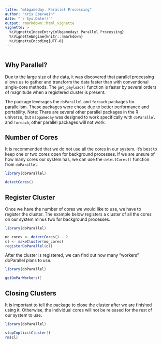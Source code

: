 ```yaml
---
title: "mlbgameday: Parallel Processing"
author: "Kris Eberwein"
date: "`r Sys.Date()`"
output: rmarkdown::html_vignette
vignette: >
  %\VignetteIndexEntry{mlbgameday: Parallel Processing}
  %\VignetteEngine{knitr::rmarkdown}
  %\VignetteEncoding{UTF-8}
---
```

```r
```


## Why Parallel?

Due to the large size of the data, it was discovered that parallel processing allows us to gather and transform the data faster than with conventional single-core methods. The `get_payload()` function is faster by several orders of magnitude when a registered cluster is present.

The package leverages the `doParallel` and `foreach` packages for parallelism. These packages were chose due to better performance and portability. Note: There are several other parallel packages in the R universe, but `mlbgameday` was designed to work specifically with `doParallel` and `foreach`, other parallel packages will not work.

## Number of Cores

It is recommended that we do not use all the cores in our system. It's best to keep one or two cores open for background processes. If we are unsure of how many cores our system has, we can use the `detectCores()` function from `doParallel`.

```r
library(doParallel)

detectCores()

```

## Register Cluster

Once we have the number of cores we would like to use, we have to register the cluster. The example below registers a cluster of all the cores on our system minus two for background processes.

```r
library(doParallel)

no_cores <- detectCores() - 2
cl <- makeCluster(no_cores)  
registerDoParallel(cl)
```

After the cluster is registered, we can find out how many "workers" doParallel plans to use.

```r
library(doParallel)

getDoParWorkers()
```


## Closing Clusters

It is important to tell the package to close the cluster after we are finished using it. Otherwise, the individual cores will not be released for the rest of our system to use.

```r
library(doParallel)

stopImplicitCluster()
rm(cl)
```


